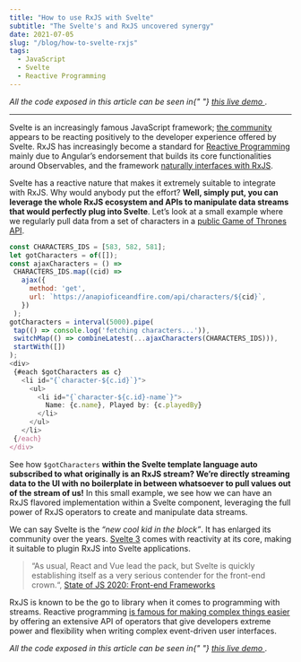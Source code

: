 ```yaml
---
title: "How to use RxJS with Svelte"
subtitle: "The Svelte's and RxJS uncovered synergy"
date: 2021-07-05
slug: "/blog/how-to-svelte-rxjs"
tags:
  - JavaScript
  - Svelte
  - Reactive Programming
---
```



<ScrollToTopButton />

<i>
  All the code exposed in this article can be seen in{" "}
  <a href="https://tweak-target-app.herokuapp.com/" target="_blank" title="tweak target app">
    this live demo
  </a>
</i>
.

---

Svelte is an increasingly famous JavaScript framework; <a href="https://www.reddit.com/r/javascript/comments/llk8jp/review_of_svelte/" target="_blank" title="Review of Svelte : javascript">the community</a> appears to be reacting positively to the developer experience offered by Svelte. RxJS has increasingly become a standard for <a href="https://goodguydaniel.com/blog/reactive-programming-fundamentals" target="_blank" title="Fundamentals of Reactive Programming | goodguydaniel.com">Reactive Programming</a> mainly due to Angular’s endorsement that builds its core functionalities around Observables, and the framework <a href="https://angular.io/guide/http#requesting-non-json-data" target="_blank" title="Angular">naturally interfaces with RxJS</a>.

Svelte has a reactive nature that makes it extremely suitable to integrate with RxJS. Why would anybody put the effort? **Well, simply put, you can leverage the whole RxJS ecosystem and APIs to manipulate data streams that would perfectly plug into Svelte**. Let’s look at a small example where we regularly pull data from a set of characters in a <a href="https://anapioficeandfire.com/" target="_blank" title="An API of Ice And Fire">public Game of Thrones API</a>.

```javascript
const CHARACTERS_IDS = [583, 582, 581];
let gotCharacters = of([]);
const ajaxCharacters = () =>
 CHARACTERS_IDS.map((cid) =>
   ajax({
     method: 'get',
     url: `https://anapioficeandfire.com/api/characters/${cid}`,
   })
 );
gotCharacters = interval(5000).pipe(
 tap(() => console.log('fetching characters...')),
 switchMap(() => combineLatest(...ajaxCharacters(CHARACTERS_IDS))),
 startWith([])
);
<div>
 {#each $gotCharacters as c}
   <li id="{`character-${c.id}`}">
     <ul>
       <li id="{`character-${c.id}-name`}">
         Name: {c.name}, Played by: {c.playedBy}
       </li>
     </ul>
   </li>
 {/each}
</div>
```

See how `$gotCharacters` **within the Svelte template language auto subscribed to what originally is an RxJS stream? We’re directly streaming data to the UI with no boilerplate in between whatsoever to pull values out of the stream of us!** In this small example, we see how we can have an RxJS flavored implementation within a Svelte component, leveraging the full power of RxJS operators to create and manipulate data streams.

We can say Svelte is the _“new cool kid in the block”_. It has enlarged its community over the years. <a href="https://svelte.dev/blog/svelte-3-rethinking-reactivity" target="_blank" title="Svelte 3: Rethinking reactivity">Svelte 3</a> comes with reactivity at its core, making it suitable to plugin RxJS into Svelte applications.

> “As usual, React and Vue lead the pack, but Svelte is quickly establishing itself as a very serious contender for the front-end crown.“, <a href="https://2020.stateofjs.com/en-US/technologies/front-end-frameworks/" target="_blank" title="State of JS 2020: Front-end Frameworks">State of JS 2020: Front-end Frameworks</a>

RxJS is known to be the go to library when it comes to programming with streams. Reactive programming <a href="https://goodguydaniel.com/blog/reactive-rxjs-pros-cons" target="_blank" title="Reactive Programming: The Good and the Bad | goodguydaniel.com">is famous for making complex things easier</a> by offering an extensive API of operators that give developers extreme power and flexibility when writing complex event-driven user interfaces.

<i>
  All the code exposed in this article can be seen in{" "}
  <a href="https://tweak-target-app.herokuapp.com/" target="_blank" title="tweak target app">
    this live demo
  </a>
</i>
.
